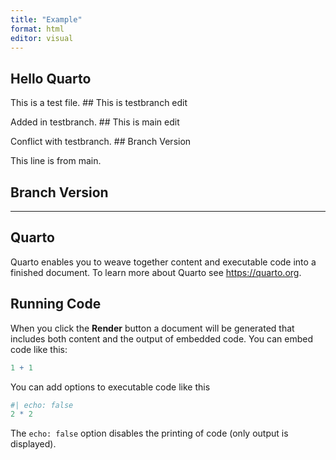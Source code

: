 ```yaml
---
title: "Example"
format: html
editor: visual
---
```


## Hello Quarto

This is a test file. \## This is testbranch edit

Added in testbranch. \## This is main edit

Conflict with testbranch.
## Branch Version

This line is from main.


## Branch Version


------------------------------------------------------------------------

## Quarto

Quarto enables you to weave together content and executable code into a finished document. To learn more about Quarto see <https://quarto.org>.

## Running Code

When you click the **Render** button a document will be generated that includes both content and the output of embedded code. You can embed code like this:

```r
1 + 1
```

You can add options to executable code like this

```r
#| echo: false
2 * 2
```

The `echo: false` option disables the printing of code (only output is displayed).
